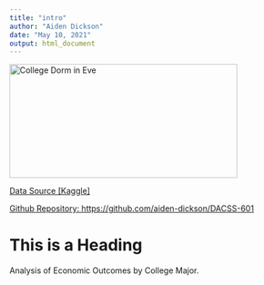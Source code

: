 ```yaml
---
title: "intro"
author: "Aiden Dickson"
date: "May 10, 2021"
output: html_document
---
```

<img src="college_dorm.png" alt="College Dorm in Eve" width="400" height="200">

<a href="https://www.kaggle.com/tunguz/college-majors?select=majors-list.csv">Data Source [Kaggle]</a>
<br>

<a href="https://github.com/aiden-dickson/DACSS-601">Github Repository: https://github.com/aiden-dickson/DACSS-601</a>

<h1>This is a Heading</h1>
<p>Analysis of Economic Outcomes by College Major.</p>

